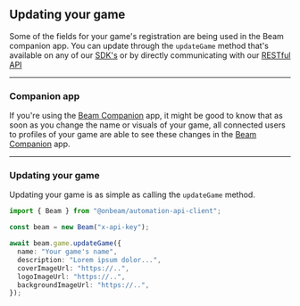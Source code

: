 ## Updating your game

Some of the fields for your game's registration are being used in the Beam companion app. You can update through the `updateGame` method that's available on any of our [SDK's](/service/sdk) or by directly communicating with our [RESTful API](/service/full-api-reference)

---

### Companion app

If you're using the [Beam Companion](/service/companion/introduction) app, it might be good to know that as soon as you change the name or visuals of your game, all connected users to profiles of your game are able to see these changes in the [Beam Companion](/service/companion/introduction) app.

---

### Updating your game

Updating your game is as simple as calling the `updateGame` method.

```typescript
import { Beam } from "@onbeam/automation-api-client";

const beam = new Beam("x-api-key");

await beam.game.updateGame({
  name: "Your game's name",
  description: "Lorem ipsum dolor...",
  coverImageUrl: "https://..",
  logoImageUrl: "https://..",
  backgroundImageUrl: "https://..",
});
```
